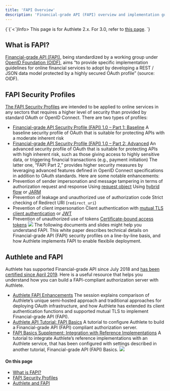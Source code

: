 ```yaml
---
title: 'FAPI Overview'
description: 'Financial-grade API (FAPI) overview and implementation guide.'
---
```


{\`{\`<\`}Info>
This page is for Authlete 2.x. For 3.0, refer to [this page](/tutorial/fapi).
</Info>\`}
## What is FAPI?
[Financial-grade API (FAPI)](https://openid.net/wg/fapi/), being standardized by a working group under [OpenID Foundation (OIDF)](https://openid.net/), aims “to provide specific implementation guidelines for online financial services to adopt by developing a REST / JSON data model protected by a highly secured OAuth profile” (source: OIDF).
## FAPI Security Profiles
[The FAPI Security Profiles](https://openid.net/wg/fapi/#status) are intended to be applied to online services in any sectors that requires a higher level of security than provided by standard OAuth or OpenID Connect. There are two types of profiles:
- [Financial-grade API Security Profile (FAPI) 1.0 – Part 1: Baseline](https://openid.net/specs/openid-financial-api-part-1-1_0.html)
A baseline security profile of OAuth that is suitable for protecting APIs with a moderate inherent risk
- [Financial-grade API Security Profile (FAPI) 1.0 – Part 2: Advanced](https://openid.net/specs/openid-financial-api-part-2-1_0.html)
An advanced security profile of OAuth that is suitable for protecting APIs with high inherent risk, such as those giving access to highly sensitive data, or triggering financial transactions (e.g., payment initiation)
The latter one, “FAPI Part 2,” provides higher security measures by leveraging advanced features defined in OpenID Connect specifications in addition to OAuth standards.
Here are some notable enhancements:
- Prevention of sender impersonation and message tampering in terms of authorization request and response
Using [request object](https://openid.net/specs/openid-connect-core-1_0.html#JWTRequests)
Using [hybrid flow](https://openid.net/specs/openid-connect-core-1_0.html#HybridFlowAuth) or [JARM](https://bitbucket.org/openid/fapi/src/master/Financial_API_JWT_Secured_Authorization_Response_Mode.md)
- Prevention of leakage and unauthorized use of authorization code
Strict checking of Redirect URI (`redirect_uri`)
- Prevention of client impersonation
Client authentication with [mutual TLS client authentication](https://www.rfc-editor.org/rfc/rfc8705.html#name-mutual-tls-for-oauth-client)
or [JWT](https://openid.net/specs/openid-connect-core-1_0.html#ClientAuthentication)
- Prevention of unauthorized use of tokens
[Certificate-bound access tokens](https://www.rfc-editor.org/rfc/rfc8705.html#name-mutual-tls-client-certifica)
![](https://storage.googleapis.com/authlete-website/img/developers/fapi/fapi_01.png)
The following documents and slides might help you understand FAPI.
This white paper describes technical details on Financial-grade API (FAPI) security profiles on a line-by-line basis, and how Authlete implements FAPI to enable flexibile deployment.
## Authlete and FAPI
Authlete has supported Financial-grade API since July 2018 and [has been certified since April 2019](https://openid.net/certification/#FAPI_OPs).
Here is a useful resource that helps you understand how you can build a FAPI-compliant authorization server with Authlete.
- [Authlete FAPI Enhancements](/resources/videos/20180724/authlete-fapi-enhancements/)
The session explains comparison of Authlete’s unique semi-hosted approach and traditional approaches for deploying OAuth infrastructure, and how Authlete has extended its client authentication functions and supported mutual TLS to implement Financial-grade API (FAPI).
- [Authlete API Tutorial: FAPI Basics](/tutorial/fapi)
A tutorial to configure Authlete to build a Financial-grade API (FAPI) compliant authorization server.
- [FAPI Basics Supplement: Integration with Reference Implementations](/tutorial/fapi_with_ref_impl)
A tutorial to integrate Authlete’s reference implementations with an Authlete service, that has been configured with settings described in another tutorial, Financial-grade API (FAPI) Basics.
![](https://storage.googleapis.com/authlete-website/img/developers/fapi/fapi_02.png)
#### On this page
- [What is FAPI?](#what-is-fapi)
- [FAPI Security Profiles](#fapi-security-profiles)
- [Authlete and FAPI](#authlete-and-fapi)
